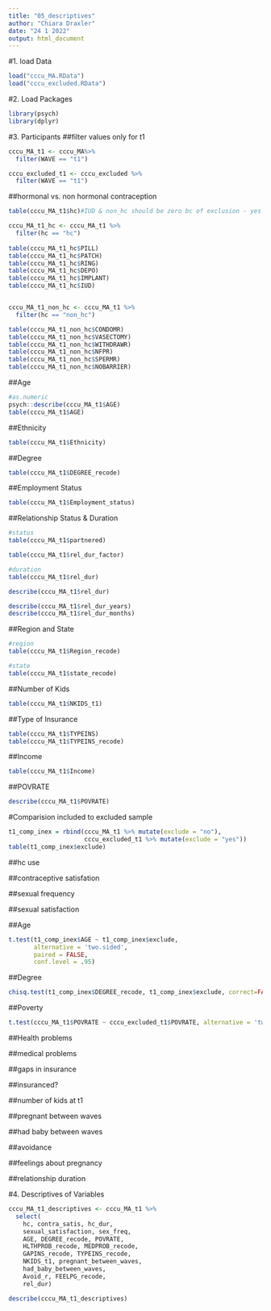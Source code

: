 ```yaml
---
title: "05_descriptives"
author: "Chiara Draxler"
date: "24 1 2022"
output: html_document
---
```


#1. load Data
```r
load("cccu_MA.RData")
load("cccu_excluded.RData")
```


#2. Load Packages
```r
library(psych)
library(dplyr)

```



#3. Participants
##filter values only for t1

```r
cccu_MA_t1 <- cccu_MA%>%
  filter(WAVE == "t1")

cccu_excluded_t1 <- cccu_excluded %>%
  filter(WAVE == "t1")

```
##hormonal vs. non hormonal contraception 
```r
table(cccu_MA_t1$hc)#IUD & non_hc should be zero bc of exclusion - yes

cccu_MA_t1_hc <- cccu_MA_t1 %>%
  filter(hc == "hc")
 
table(cccu_MA_t1_hc$PILL)
table(cccu_MA_t1_hc$PATCH)
table(cccu_MA_t1_hc$RING)
table(cccu_MA_t1_hc$DEPO)
table(cccu_MA_t1_hc$IMPLANT)
table(cccu_MA_t1_hc$IUD)


cccu_MA_t1_non_hc <- cccu_MA_t1 %>%
  filter(hc == "non_hc")

table(cccu_MA_t1_non_hc$CONDOMR)
table(cccu_MA_t1_non_hc$VASECTOMY)
table(cccu_MA_t1_non_hc$WITHDRAWR)
table(cccu_MA_t1_non_hc$NFPR)
table(cccu_MA_t1_non_hc$SPERMR)
table(cccu_MA_t1_non_hc$NOBARRIER)

```

##Age
```r
#as.numeric
psych::describe(cccu_MA_t1$AGE)
table(cccu_MA_t1$AGE)
```
##Ethnicity

```r
table(cccu_MA_t1$Ethnicity)
```


##Degree
```r
table(cccu_MA_t1$DEGREE_recode)

```
##Employment Status
```r
table(cccu_MA_t1$Employment_status)
```


##Relationship Status & Duration

```r
#status
table(cccu_MA_t1$partnered)

table(cccu_MA_t1$rel_dur_factor)

#duration
table(cccu_MA_t1$rel_dur)

describe(cccu_MA_t1$rel_dur)

describe(cccu_MA_t1$rel_dur_years)
describe(cccu_MA_t1$rel_dur_months)
```


##Region and State
```r
#region
table(cccu_MA_t1$Region_recode)

#state
table(cccu_MA_t1$state_recode)
```



##Number of Kids
```r
table(cccu_MA_t1$NKIDS_t1)

```


##Type of Insurance
```r
table(cccu_MA_t1$TYPEINS)
table(cccu_MA_t1$TYPEINS_recode)

```


##Income
```r
table(cccu_MA_t1$Income)
```

##POVRATE
```r
describe(cccu_MA_t1$POVRATE)
```


#Comparision included to excluded sample 
```r
t1_comp_inex = rbind(cccu_MA_t1 %>% mutate(exclude = "no"),
                     cccu_excluded_t1 %>% mutate(exclude = "yes"))
table(t1_comp_inex$exclude)
```

##hc use

##contraceptive satisfation

##sexual frequency

##sexual satisfaction 

##Age
```r
t.test(t1_comp_inex$AGE ~ t1_comp_inex$exclude,
       alternative = 'two.sided',
       paired = FALSE,
       conf.level = .95)
```


##Degree
```r
chisq.test(t1_comp_inex$DEGREE_recode, t1_comp_inex$exclude, correct=FALSE)
```


##Poverty
```r
t.test(cccu_MA_t1$POVRATE ~ cccu_excluded_t1$POVRATE, alternative = 'two.sided', conf.level = .95)
```


##Health problems

##medical problems

##gaps in insurance

##insuranced?

##number of kids at t1

##pregnant between waves

##had baby between waves

##avoidance

##feelings about pregnancy

##relationship duration

#4. Descriptives of Variables
```r
cccu_MA_t1_descriptives <- cccu_MA_t1 %>%
  select(
    hc, contra_satis, hc_dur,
    sexual_satisfaction, sex_freq,
    AGE, DEGREE_recode, POVRATE,
    HLTHPROB_recode, MEDPROB_recode,
    GAPINS_recode, TYPEINS_recode,
    NKIDS_t1, pregnant_between_waves, 
    had_baby_between_waves,
    Avoid_r, FEELPG_recode,
    rel_dur)

describe(cccu_MA_t1_descriptives)
```






